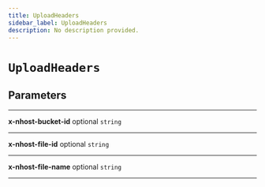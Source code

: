 ```yaml
---
title: UploadHeaders
sidebar_label: UploadHeaders
description: No description provided.
---
```


# `UploadHeaders`

## Parameters

---

**<span className="parameter-name">x-nhost-bucket-id</span>** <span className="optional-status">optional</span> `string`

---

**<span className="parameter-name">x-nhost-file-id</span>** <span className="optional-status">optional</span> `string`

---

**<span className="parameter-name">x-nhost-file-name</span>** <span className="optional-status">optional</span> `string`

---
